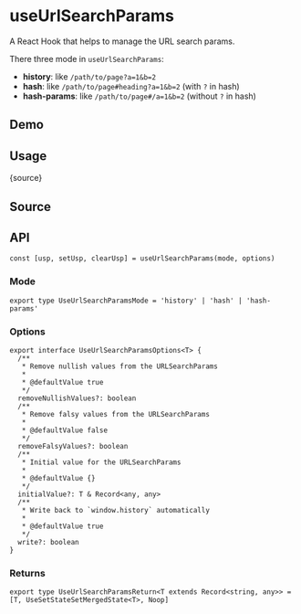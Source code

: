 # useUrlSearchParams


<HooksType category="Browser" />

A React Hook that helps to manage the URL search params.

There three mode in `useUrlSearchParams`:

- **history**: like `/path/to/page?a=1&b=2`
- **hash**: like `/path/to/page#heading?a=1&b=2` (with `?` in hash)
- **hash-params**: like `/path/to/page#/a=1&b=2` (without `?` in hash)

## Demo


<App />

## Usage


<RawCode>{source}</RawCode>

## Source


<Source />

## API

```tsx
const [usp, setUsp, clearUsp] = useUrlSearchParams(mode, options)
```

### Mode

```tsx
export type UseUrlSearchParamsMode = 'history' | 'hash' | 'hash-params'
```

### Options

```tsx
export interface UseUrlSearchParamsOptions<T> {
  /**
   * Remove nullish values from the URLSearchParams
   *
   * @defaultValue true
   */
  removeNullishValues?: boolean
  /**
   * Remove falsy values from the URLSearchParams
   *
   * @defaultValue false
   */
  removeFalsyValues?: boolean
  /**
   * Initial value for the URLSearchParams
   *
   * @defaultValue {}
   */
  initialValue?: T & Record<any, any>
  /**
   * Write back to `window.history` automatically
   *
   * @defaultValue true
   */
  write?: boolean
}
```

### Returns

```tsx
export type UseUrlSearchParamsReturn<T extends Record<string, any>> = [T, UseSetStateSetMergedState<T>, Noop]
```
